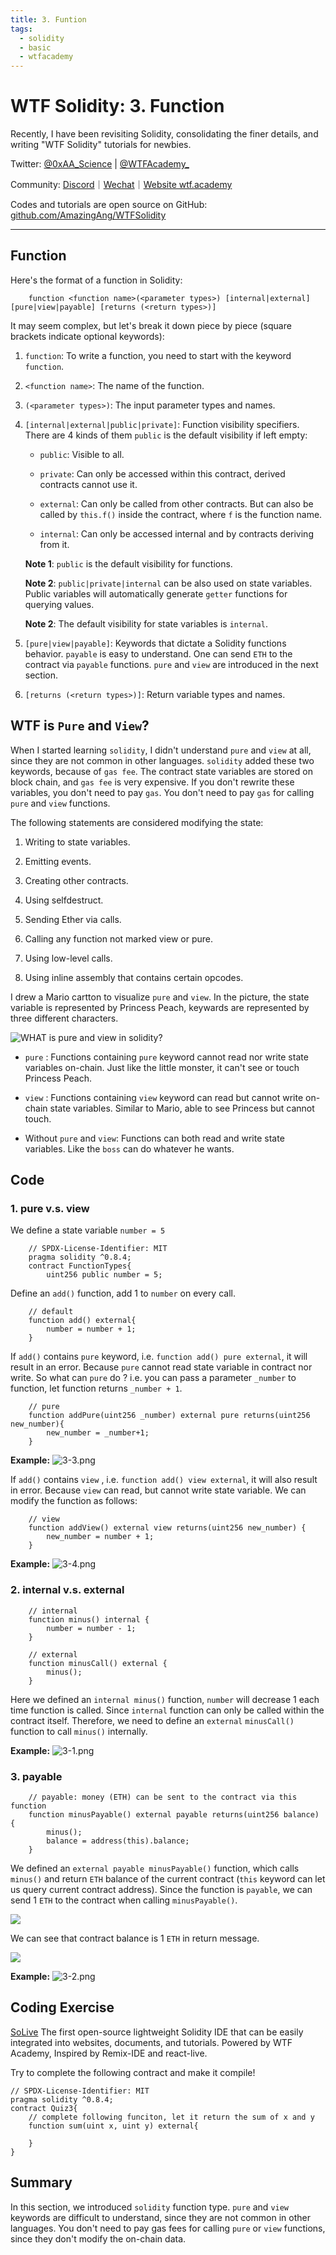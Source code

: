 ```yaml
---
title: 3. Funtion
tags:
  - solidity
  - basic
  - wtfacademy
---
```



# WTF Solidity: 3. Function

<QuizProgress courseId={SOLIDITY_COURSE_ID} lessonId={SOLIDITY_BASIC_LESSON_ID_3}></QuizProgress>

Recently, I have been revisiting Solidity, consolidating the finer details, and writing "WTF Solidity" tutorials for newbies. 

Twitter: [@0xAA_Science](https://twitter.com/0xAA_Science) | [@WTFAcademy_](https://twitter.com/WTFAcademy_)

Community: [Discord](https://discord.gg/5akcruXrsk)｜[Wechat](https://docs.google.com/forms/d/e/1FAIpQLSe4KGT8Sh6sJ7hedQRuIYirOoZK_85miz3dw7vA1-YjodgJ-A/viewform?usp=sf_link)｜[Website wtf.academy](https://wtf.academy)

Codes and tutorials are open source on GitHub: [github.com/AmazingAng/WTFSolidity](https://github.com/AmazingAng/WTFSolidity)


---

## Function

Here's the format of a function in Solidity:

```solidity
    function <function name>(<parameter types>) [internal|external] [pure|view|payable] [returns (<return types>)]
```

It may seem complex, but let's break it down piece by piece (square brackets indicate optional keywords):


1. `function`: To write a function, you need to start with the keyword `function`.

2. `<function name>`: The name of the function.

3. `(<parameter types>)`: The input parameter types and names.

3. `[internal|external|public|private]`: Function visibility specifiers. There are 4 kinds of them `public` is the default visibility if left empty:

   - `public`: Visible to all.

   - `private`: Can only be accessed within this contract, derived contracts cannot use it.

   - `external`: Can only be called from other contracts. But can also be called by `this.f()` inside the contract, where `f` is the function name. 

   - `internal`: Can only be accessed internal and by contracts deriving from it.

    **Note 1**: `public` is the default visibility for functions.
    
    **Note 2**: `public|private|internal` can be also used on state variables. Public variables will automatically generate `getter` functions for querying values. 
    
    **Note 2**: The default visibility for state variables is `internal`.

4. `[pure|view|payable]`: Keywords that dictate a Solidity functions behavior. `payable` is easy to understand. One can send `ETH` to the contract via `payable` functions. `pure` and `view` are introduced in the next section.

5. `[returns (<return types>)]`: Return variable types and names.

## WTF is `Pure` and `View`?

When I started learning `solidity`, I didn't understand `pure` and `view` at all, since they are not common in other languages. `solidity` added these two keywords, because of `gas fee`. The contract state variables are stored on block chain, and `gas fee` is very expensive. If you don't rewrite these variables, you don't need to pay `gas`. You don't need to pay `gas` for calling  `pure` and `view` functions.

The following statements are considered modifying the state:

1. Writing to state variables.

2. Emitting events.

3. Creating other contracts.

4. Using selfdestruct.

5. Sending Ether via calls.

6. Calling any function not marked view or pure.

7. Using low-level calls.

8. Using inline assembly that contains certain opcodes.


I drew a Mario cartton to visualize `pure` and `view`. In the picture, the state variable is represented by Princess Peach, keywards are represented by three different characters.

![WHAT is pure and view in solidity?](https://images.mirror-media.xyz/publication-images/1B9kHsTYnDY_QURSWMmPb.png?height=1028&width=1758)

- `pure` : Functions containing `pure` keyword cannot read nor write state variables on-chain. Just like the little monster, it can't see or touch Princess Peach.

- `view` : Functions containing `view` keyword can read but cannot write on-chain state variables. Similar to Mario, able to see Princess but cannot touch.

- Without `pure` and `view`: Functions can both read and write state variables. Like the `boss` can do whatever he wants.

## Code

### 1. pure v.s. view

We define a state variable `number = 5`

```solidity
    // SPDX-License-Identifier: MIT
    pragma solidity ^0.8.4;
    contract FunctionTypes{
        uint256 public number = 5;
```

Define an `add()` function, add 1 to `number` on every call.

```solidity
    // default
    function add() external{
        number = number + 1;
    }
```

If `add()` contains `pure` keyword, i.e. `function add() pure external`, it will result in an error. Because `pure` cannot read state variable in contract nor write. So what can `pure` do ? i.e. you can pass a parameter `_number` to function, let function returns `_number + 1`.

```solidity
    // pure
    function addPure(uint256 _number) external pure returns(uint256 new_number){
        new_number = _number+1;
    }
```

**Example:**
![3-3.png](./img/3-3.png)

If `add()` contains `view` , i.e. `function add() view external`, it will also result in error. Because `view` can read, but cannot write state variable. We can modify the function as follows:

```solidity
    // view
    function addView() external view returns(uint256 new_number) {
        new_number = number + 1;
    }
```

**Example:**
![3-4.png](./img/3-4.png)

### 2. internal v.s. external

```solidity
    // internal
    function minus() internal {
        number = number - 1;
    }

    // external
    function minusCall() external {
        minus();
    }
```

Here we defined an `internal minus()` function, `number` will decrease 1 each time function is called. Since `internal` function can only be called within the contract itself. Therefore, we need to define an `external` `minusCall()` function to call `minus()` internally.

**Example:**
![3-1.png](./img/3-1.png)

### 3. payable

```solidity
    // payable: money (ETH) can be sent to the contract via this function
    function minusPayable() external payable returns(uint256 balance) {
        minus();
        balance = address(this).balance;
    }
```

We defined an `external payable minusPayable()` function, which calls `minus()` and return `ETH` balance of the current contract (`this` keyword can let us query current contract address). Since the function is `payable`, we can send 1 `ETH` to the contract when calling `minusPayable()`.

![](https://images.mirror-media.xyz/publication-images/ETDPN8myq7jFfAL8CUAFt.png?height=148&width=588)

We can see that contract balance is 1 `ETH` in return message.

![](https://images.mirror-media.xyz/publication-images/nGZ2pz0MvzgXuKrENJPYf.png?height=128&width=1130)

**Example:**
![3-2.png](./img/3-2.png)

## Coding Exercise

[SoLive](https://solive.wtf) The first open-source lightweight Solidity IDE that can be easily integrated into websites, documents, and tutorials. Powered by WTF Academy, Inspired by Remix-IDE and react-live.

Try to complete the following contract and make it compile!

```solidity solive height=400px
// SPDX-License-Identifier: MIT
pragma solidity ^0.8.4;
contract Quiz3{
    // complete following funciton, let it return the sum of x and y 
    function sum(uint x, uint y) external{

    }
}
```


## Summary

In this section, we introduced `solidity` function type. `pure` and `view` keywords are difficult to understand, since they are not common in other languages. You don't need to pay gas fees for calling `pure` or `view` functions, since they don't modify the on-chain data.

<QuizForm courseId={SOLIDITY_COURSE_ID} lessonId={SOLIDITY_BASIC_LESSON_ID_3}></QuizForm>